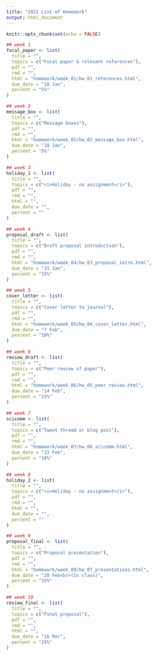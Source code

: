 ```yaml
---
title: "2021 List of Homework"
output: html_document
---
```


```r
knitr::opts_chunk$set(echo = FALSE)
```

```r
## week 1
focal_paper <- list(
  title = "",
  topics = c("Focal paper & relevant references"),
  pdf = "",
  rmd = "",
  html = "homework/week_01/hw_01_references.html",
  due_date = "10 Jan",
  percent = "5%"
)

## week 2
message_box <- list(
  title = "",
  topics = c("Message boxes"),
  pdf = "",
  rmd = "",
  html = "homework/week_02/hw_02_message_box.html",
  due_date = "18 Jan",
  percent = "5%"
)

## week 3
holiday_1 <- list(
  title = "",
  topics = c("<i>Holiday - no assignment</i>"),
  pdf = "",
  rmd = "",
  html = "",
  due_date = "",
  percent = ""
)

## week 4
proposal_draft <- list(
  title = "",
  topics = c("Draft proposal introduction"),
  pdf = "",
  rmd = "",
  html = "homework/week_04/hw_03_proposal_intro.html",
  due_date = "31 Jan",
  percent = "15%"
)

## week 5
cover_letter <- list(
  title = "",
  topics = c("Cover letter to journal"),
  pdf = "",
  rmd = "",
  html = "homework/week_05/hw_04_cover_letter.html",
  due_date = "7 Feb",
  percent = "10%"
)

## week 6
review_draft <- list(
  title = "",
  topics = c("Peer review of paper"),
  pdf = "",
  rmd = "",
  html = "homework/week_06/hw_05_peer_review.html",
  due_date = "14 Feb",
  percent = "15%"
)

## week 7
scicomm <- list(
  title = "",
  topics = c("Tweet thread or blog post"),
  pdf = "",
  rmd = "",
  html = "homework/week_07/hw_06_scicomm.html",
  due_date = "22 Feb",
  percent = "10%"
)

## week 8
holiday_2 <- list(
  title = "",
  topics = c("<i>Holiday - no assignment</i>"),
  pdf = "",
  rmd = "",
  html = "",
  due_date = "",
  percent = ""
)

## week 9
proposal_final <- list(
  title = "",
  topics = c("Proposal presentation"),
  pdf = "",
  rmd = "",
  html = "homework/week_09/hw_07_presentations.html",
  due_date = "28 Feb<br>(In class)",
  percent = "15%"
)

## week 10
review_final <- list(
  title = "",
  topics = c("Final proposal"),
  pdf = "",
  rmd = "",
  html = "",
  due_date = "16 Mar",
  percent = "25%"
)
```

